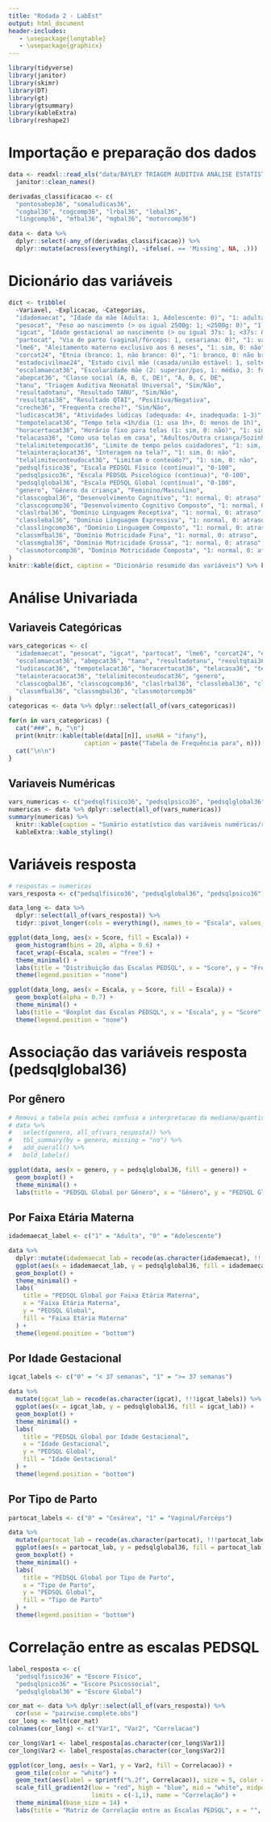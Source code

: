 ```yaml
---
title: "Rodada 2 - LabEst"
output: html_document
header-includes:
   - \usepackage{longtable}
   - \usepackage{graphicx}
---
```


```r
library(tidyverse)
library(janitor)
library(skimr)
library(DT)
library(gt)
library(gtsummary)
library(kableExtra)
library(reshape2)
```


# Importação e preparação dos dados

```r
data <- readxl::read_xls("data/BAYLEY TRIAGEM AUDITIVA ANÁLISE ESTATÍSTICA 16052025.xls") %>% 
  janitor::clean_names()

derivadas_classificacao <- c(
  "pontosabep36", "somaludicas36",
  "cogbal36", "cogcomp36", "lrbal36", "lebal36",
  "lingcomp36", "mfbal36", "mgbal36", "motorcomp36")

data <- data %>% 
  dplyr::select(-any_of(derivadas_classificacao)) %>%
  dplyr::mutate(across(everything(), ~ifelse(. == 'Missing', NA, .)))
```

# Dicionário das variáveis

```r
dict <- tribble(
  ~Variavel, ~Explicacao, ~Categorias,
  "idademaecat", "Idade da mãe (Adulta: 1, Adolescente: 0)", "1: adulta, 0: adolescente",
  "pesocat", "Peso ao nascimento (> ou igual 2500g: 1; <2500g: 0)", "1: >=2500g, 0: <2500g",
  "igcat", "Idade gestacional ao nascimento (> ou igual 37s: 1; <37s: 0)", "1: >=37s, 0: <37s",
  "partocat", "Via de parto (vaginal/fórceps: 1, cesariana: 0)", "1: vaginal/fórceps, 0: cesariana",
  "lme6", "Aleitamento materno exclusivo aos 6 meses", "1: sim, 0: não",
  "corcat24", "Etnia (branco: 1, não branco: 0)", "1: branco, 0: não branco",
  "estadocivilmae24", "Estado civil mãe (casada/união estável: 1, solteira/divorciada: 0)", "1: casada/união, 0: solteira/div.",
  "escolamaecat36", "Escolaridade mãe (2: superior/pos, 1: médio, 3: fundamental)", "2: superior/pós, 1: médio, 3: fundamental",
  "abepcat36", "Classe social (A, B, C, DE)", "A, B, C, DE",
  "tanu", "Triagem Auditiva Neonatal Universal", "Sim/Não",
  "resultadotanu", "Resultado TANU", "Sim/Não",
  "resultqtai36", "Resultado QTAI", "Positiva/Negativa",
  "creche36", "Frequenta creche?", "Sim/Não",
  "ludicascat36", "Atividades lúdicas (adequada: 4+, inadequada: 1-3)", "adequada/inadequada",
  "tempotelacat36", "Tempo tela <1h/dia (1: usa 1h+, 0: menos de 1h)", "1: >=1h, 0: <1h",
  "horacertacat36", "Horário fixo para telas (1: sim, 0: não)", "1: sim, 0: não",
  "telacasa36", "Como usa telas em casa", "Adultos/Outra criança/Sozinho",
  "telalimitetempocat36", "Limite de tempo pelos cuidadores", "1: sim, 0: não",
  "telainteraçãocat36", "Interagem na tela?", "1: sim, 0: não",
  "telalimiteconteudocat36", "Limitam o conteúdo?", "1: sim, 0: não",
  "pedsqlfisico36", "Escala PEDSQL Físico (contínua)", "0-100",
  "pedsqlpsico36", "Escala PEDSQL Psicológico (contínua)", "0-100",
  "pedsqlglobal36", "Escala PEDSQL Global (contínua)", "0-100",
  "genero", "Gênero da criança", "Feminino/Masculino",
  "classcogbal36", "Desenvolvimento Cognitivo", "1: normal, 0: atraso",
  "classcogcomp36", "Desenvolvimento Cognitivo Composto", "1: normal, 0: atraso",
  "claslrbal36", "Domínio Linguagem Receptiva", "1: normal, 0: atraso",
  "classlebal36", "Domínio Linguagem Expressiva", "1: normal, 0: atraso",
  "classlingcomp36", "Domínio Linguagem Composto", "1: normal, 0: atraso",
  "classmfbal36", "Domínio Motricidade Fina", "1: normal, 0: atraso",
  "classmgbal36", "Domínio Motricidade Grossa", "1: normal, 0: atraso",
  "classmotorcomp36", "Domínio Motricidade Composta", "1: normal, 0: atraso"
)
knitr::kable(dict, caption = "Dicionário resumido das variáveis") %>% kableExtra::kable_styling()
```

# Análise Univariada

## Variaveis Categóricas

```r
vars_categoricas <- c(
  "idademaecat", "pesocat", "igcat", "partocat", "lme6", "corcat24", "estadocivilmae24",
  "escolamaecat36", "abepcat36", "tanu", "resultadotanu", "resultqtai36", "creche36",
  "ludicascat36", "tempotelacat36", "horacertacat36", "telacasa36", "telalimitetempocat36",
  "telainteracaocat36", "telalimiteconteudocat36", "genero", 
  "classcogbal36", "classcogcomp36", "claslrbal36", "classlebal36", "classlingcomp36",
  "classmfbal36", "classmgbal36", "classmotorcomp36"
)
categoricas <- data %>% dplyr::select(all_of(vars_categoricas))

for(n in vars_categoricas) {
  cat("###", n, "\n")
  print(knitr::kable(table(data[[n]], useNA = "ifany"),
                     caption = paste("Tabela de Frequência para", n)))
  cat("\n\n")
}
```

## Variaveis Numéricas

```r
vars_numericas <- c("pedsqlfisico36", "pedsqlpsico36", "pedsqlglobal36")
numericas <- data %>% dplyr::select(all_of(vars_numericas))
summary(numericas) %>%
  knitr::kable(caption = "Sumário estatístico das variáveis numéricas/resposta") %>%
  kableExtra::kable_styling()
```

# Variáveis resposta

```r
# respostas = numericas
vars_resposta <- c("pedsqlfisico36", "pedsqlglobal36", "pedsqlpsico36")

data_long <- data %>%
  dplyr::select(all_of(vars_resposta)) %>%
  tidyr::pivot_longer(cols = everything(), names_to = "Escala", values_to = "Score")

ggplot(data_long, aes(x = Score, fill = Escala)) +
  geom_histogram(bins = 20, alpha = 0.6) +
  facet_wrap(~Escala, scales = "free") +
  theme_minimal() +
  labs(title = "Distribuição das Escalas PEDSQL", x = "Score", y = "Frequência") +
  theme(legend.position = "none")
```

```r
ggplot(data_long, aes(x = Escala, y = Score, fill = Escala)) +
  geom_boxplot(alpha = 0.7) +
  theme_minimal() +
  labs(title = "Boxplot das Escalas PEDSQL", x = "Escala", y = "Score") +
  theme(legend.position = "none")
```

# Associação das variáveis resposta (pedsqlglobal36)

## Por gênero

```r
# Removi a tabela pois achei confusa a interpretacao da mediana/quantis
# data %>%
#   select(genero, all_of(vars_resposta)) %>%
#   tbl_summary(by = genero, missing = "no") %>%
#   add_overall() %>%
#   bold_labels()
```

```r
ggplot(data, aes(x = genero, y = pedsqlglobal36, fill = genero)) +
  geom_boxplot() +
  theme_minimal() +
  labs(title = "PEDSQL Global por Gênero", x = "Gênero", y = "PEDSQL Global", fill = "Gênero")
```

## Por Faixa Etária Materna

```r
idademaecat_label <- c("1" = "Adulta", "0" = "Adolescente")

data %>%
  dplyr::mutate(idademaecat_lab = recode(as.character(idademaecat), !!!idademaecat_label)) %>%
  ggplot(aes(x = idademaecat_lab, y = pedsqlglobal36, fill = idademaecat_lab)) +
  geom_boxplot() +
  theme_minimal() +
  labs(
    title = "PEDSQL Global por Faixa Etária Materna",
    x = "Faixa Etária Materna",
    y = "PEDSQL Global",
    fill = "Faixa Etária Materna"
  ) +
  theme(legend.position = "bottom")
```

## Por Idade Gestacional

```r
igcat_labels <- c("0" = "< 37 semanas", "1" = ">= 37 semanas")

data %>%
  mutate(igcat_lab = recode(as.character(igcat), !!!igcat_labels)) %>%
  ggplot(aes(x = igcat_lab, y = pedsqlglobal36, fill = igcat_lab)) +
  geom_boxplot() +
  theme_minimal() +
  labs(
    title = "PEDSQL Global por Idade Gestacional",
    x = "Idade Gestacional",
    y = "PEDSQL Global",
    fill = "Idade Gestacional"
  ) +
  theme(legend.position = "bottom")
```

## Por Tipo de Parto

```r
partocat_labels <- c("0" = "Cesárea", "1" = "Vaginal/Forcéps")

data %>%
  mutate(partocat_lab = recode(as.character(partocat), !!!partocat_labels)) %>%
  ggplot(aes(x = partocat_lab, y = pedsqlglobal36, fill = partocat_lab)) +
  geom_boxplot() +
  theme_minimal() +
  labs(
    title = "PEDSQL Global por Tipo de Parto",
    x = "Tipo de Parto",
    y = "PEDSQL Global",
    fill = "Tipo de Parto"
  ) +
  theme(legend.position = "bottom")
```

# Correlação entre as escalas PEDSQL

```r
label_resposta <- c(
  "pedsqlfisico36" = "Escore Físico",
  "pedsqlpsico36" = "Escore Psicossocial",
  "pedsqlglobal36" = "Escore Global")

cor_mat <- data %>% dplyr::select(all_of(vars_resposta)) %>%
  cor(use = "pairwise.complete.obs")
cor_long <- melt(cor_mat)
colnames(cor_long) <- c("Var1", "Var2", "Correlacao")

cor_long$Var1 <- label_resposta[as.character(cor_long$Var1)]
cor_long$Var2 <- label_resposta[as.character(cor_long$Var2)]

ggplot(cor_long, aes(x = Var1, y = Var2, fill = Correlacao)) +
  geom_tile(color = "white") +
  geom_text(aes(label = sprintf("%.2f", Correlacao)), size = 5, color = "black") +
  scale_fill_gradient2(low = "red", high = "blue", mid = "white", midpoint = 0,
                       limits = c(-1,1), name = "Correlação") +
  theme_minimal(base_size = 14) +
  labs(title = "Matriz de Correlação entre as Escalas PEDSQL", x = "", y = "")
```

